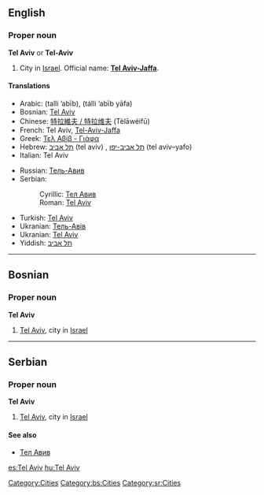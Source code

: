 ==English==

===Proper noun===
{{wikipedia}}
'''Tel Aviv''' or '''Tel-Aviv'''

# City in [[Israel]]. Official name: '''[[Tel Aviv-Jaffa]]'''.

====Translations====
{{top}}
* Arabic: {{Arab|[[تل أبيب]]}} (talli ’abīb), {{Arab|[[تل أبيب يافا]]}} (tálli ’abīb  yāfa)
* Bosnian: [[Tel Aviv#Bosnian|Tel Aviv]] {{m}}
* Chinese: [[特拉維夫 / 特拉维夫]] (Tèlāwéifū)
* French: Tel Aviv, [[Tel-Aviv-Jaffa]]
* Greek: [[Τελ Αβίβ - Γιάφα]]
* Hebrew: [[תל אביב]] (tel aviv) {{f}}, [[תל אביב-יפו]] (tel aviv–yafo)
* Italian: Tel Aviv {{f}}
{{mid}}
* Russian: [[Тель-Авив]] {{unicode|(Tɛl’-Avív)}} {{m}}
* Serbian:
*: Cyrillic: [[Тел Авив#Serbian|Тел Авив]] {{m}}
*: Roman: [[Tel Aviv#Serbian|Tel Aviv]] {{m}}
* Turkish: [[Tel Aviv]]
* Ukranian: [[Тель-Авів]]
* Ukranian: [[Tel Aviv]]
* Yiddish: [[תל אביב]] 
{{bottom}}

[[Category:Cities]]

----

==Bosnian==

===Proper noun===
'''Tel Aviv''' {{m}}

# [[Tel Aviv]], city in [[Israel]]

[[Category:bs:Cities]]

----

==Serbian==

===Proper noun===
'''Tel Aviv''' {{m}}

# [[Tel Aviv]], city in [[Israel]]

====See also====
* [[Тел Авив#Serbian|Тел Авив]]

[[Category:sr:Cities]]

[[es:Tel Aviv]]
[[hu:Tel Aviv]]
